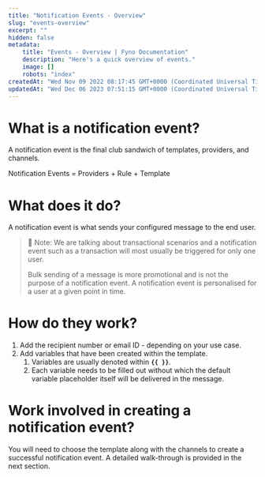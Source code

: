 ```yaml
---
title: "Notification Events - Overview"
slug: "events-overview"
excerpt: ""
hidden: false
metadata:
    title: "Events - Overview | Fyno Documentation"
    description: "Here's a quick overview of events."
    image: []
    robots: "index"
createdAt: "Wed Nov 09 2022 08:17:45 GMT+0000 (Coordinated Universal Time)"
updatedAt: "Wed Dec 06 2023 07:51:15 GMT+0000 (Coordinated Universal Time)"
---
```


# What is a notification event?

A notification event is the final club sandwich of templates, providers, and channels.

Notification Events = Providers + Rule + Template

# What does it do?

A notification event is what sends your configured message to the end user.

> 📘 Note: We are talking about transactional scenarios and a notification event such as a transaction will most usually be triggered for only one user.
>
> Bulk sending of a message is more promotional and is not the purpose of a notification event. A notification event is personalised for a user at a given point in time.

# How do they work?

1. Add the recipient number or email ID - depending on your use case.
2. Add variables that have been created within the template.
    1. Variables are usually denoted within **`{{ }}`**.
    2. Each variable needs to be filled out without which the default variable placeholder itself will be delivered in the message.

# Work involved in creating a notification event?

You will need to choose the template along with the channels to create a successful notification event. A detailed walk-through is provided in the next section.

